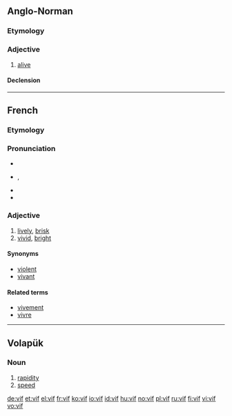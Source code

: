 {{also|víf}}
==Anglo-Norman==

===Etymology===
{{etyl|la|xno}} {{term|vivus|vīvus|alive, living|lang=la}}

===Adjective===
{{infl|xno|adjective|g=m}}

# [[alive]]

====Declension====
{{xno-decl-adj|ssm={{l|xno|vis}} or less commonly {{l|xno|vifs}}|opm={{l|xno|vis}} or less commonly {{l|xno|vifs}}|ssf=vive|osf=vive|spf=vives|opf=vives}}

----

==French==

===Etymology===
{{etyl|la|fr}} {{term|vivus|vīvus|alive, living|lang=la}}

===Pronunciation===
* {{audio|Fr-vif.ogg|audio}}
* {{IPA|/vif/|lang=fr}}, {{SAMPA|/vif/}}
* {{audio|Fr-Paris--vif.ogg|Audio (Paris)}}
* {{homophones|vifs|lang=fr}}

===Adjective===
{{fr-adj|f=vive}}

# [[lively]], [[brisk]]
# [[vivid]], [[bright]]

====Synonyms====
* [[violent]]
* [[vivant]]

====Related terms====
* [[vivement]]
* [[vivre]]

----

==Volapük==

===Noun===
{{infl|vo|noun}}

# [[rapidity]]
# [[speed]]<!--aren't these two the same?-->

[[de:vif]]
[[et:vif]]
[[el:vif]]
[[fr:vif]]
[[ko:vif]]
[[io:vif]]
[[id:vif]]
[[hu:vif]]
[[no:vif]]
[[pl:vif]]
[[ru:vif]]
[[fi:vif]]
[[vi:vif]]
[[vo:vif]]